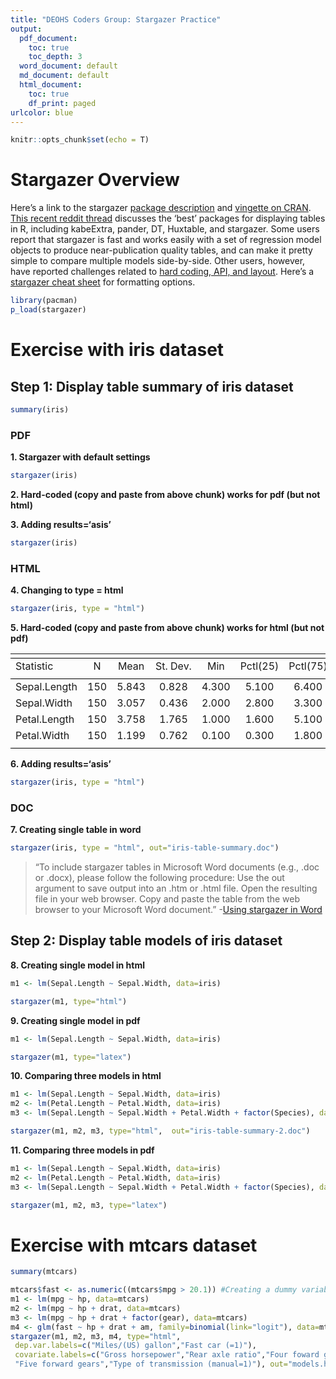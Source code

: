 ```yaml
---
title: "DEOHS Coders Group: Stargazer Practice"
output:
  pdf_document:
    toc: true
    toc_depth: 3
  word_document: default
  md_document: default
  html_document:
    toc: true
    df_print: paged
urlcolor: blue
---
```


```r
knitr::opts_chunk$set(echo = T)
```

# Stargazer Overview

Here's a link to the stargazer [package description](https://cran.r-project.org/web/packages/stargazer/stargazer.pdf) and [vingette on CRAN](https://cran.r-project.org/web/packages/stargazer/vignettes/stargazer.pdf). [This recent reddit thread](https://www.reddit.com/r/rstats/comments/8qn43z/what_is_the_best_package_for_displaying_tables_in/) discusses the 'best' packages for displaying tables in R, including kabeExtra, pander, DT, Huxtable, and stargazer. Some users report that stargazer is fast and works easily with a set of regression model objects to produce near-publication quality tables, and can make it pretty simple to compare multiple models side-by-side. Other users, however, have reported challenges related to [hard coding, API, and \LaTeX layout](https://www.reddit.com/r/rstats/comments/6o9v9h/whats_your_favorite_relatively_obscure_r_package/dkgw9q1/). Here's a [stargazer cheat sheet](https://github.com/JakeRuss/cheatsheets/blob/master/stargazer.md) for formatting options.

```r
library(pacman)
p_load(stargazer)
```


# Exercise with iris dataset

## Step 1: Display table summary of iris dataset


```r
summary(iris)
```

### PDF

**1. Stargazer with default settings**

```r
stargazer(iris)
```

**2. Hard-coded (copy and paste from above chunk) works for pdf (but not html)**

\begin{table}[!htbp] \centering 
  \caption{} 
  \label{} 
\begin{tabular}{@{\extracolsep{5pt}}lccccccc} 
\\[-1.8ex]\hline 
\hline \\[-1.8ex] 
Statistic & \multicolumn{1}{c}{N} & \multicolumn{1}{c}{Mean} & \multicolumn{1}{c}{St. Dev.} & \multicolumn{1}{c}{Min} & \multicolumn{1}{c}{Pctl(25)} & \multicolumn{1}{c}{Pctl(75)} & \multicolumn{1}{c}{Max} \\ 
\hline \\[-1.8ex] 
Sepal.Length & 150 & 5.843 & 0.828 & 4.300 & 5.100 & 6.400 & 7.900 \\ 
Sepal.Width & 150 & 3.057 & 0.436 & 2.000 & 2.800 & 3.300 & 4.400 \\ 
Petal.Length & 150 & 3.758 & 1.765 & 1.000 & 1.600 & 5.100 & 6.900 \\ 
Petal.Width & 150 & 1.199 & 0.762 & 0.100 & 0.300 & 1.800 & 2.500 \\ 
\hline \\[-1.8ex] 
\end{tabular} 
\end{table} 

**3. Adding results='asis'**

```r
stargazer(iris)
```

### HTML

**4. Changing to type = html**

```r
stargazer(iris, type = "html")
```

**5. Hard-coded (copy and paste from above chunk) works for html (but not pdf)**

<table style="text-align:center"><tr><td colspan="8" style="border-bottom: 1px solid black"></td></tr><tr><td style="text-align:left">Statistic</td><td>N</td><td>Mean</td><td>St. Dev.</td><td>Min</td><td>Pctl(25)</td><td>Pctl(75)</td><td>Max</td></tr>
<tr><td colspan="8" style="border-bottom: 1px solid black"></td></tr><tr><td style="text-align:left">Sepal.Length</td><td>150</td><td>5.843</td><td>0.828</td><td>4.300</td><td>5.100</td><td>6.400</td><td>7.900</td></tr>
<tr><td style="text-align:left">Sepal.Width</td><td>150</td><td>3.057</td><td>0.436</td><td>2.000</td><td>2.800</td><td>3.300</td><td>4.400</td></tr>
<tr><td style="text-align:left">Petal.Length</td><td>150</td><td>3.758</td><td>1.765</td><td>1.000</td><td>1.600</td><td>5.100</td><td>6.900</td></tr>
<tr><td style="text-align:left">Petal.Width</td><td>150</td><td>1.199</td><td>0.762</td><td>0.100</td><td>0.300</td><td>1.800</td><td>2.500</td></tr>
<tr><td colspan="8" style="border-bottom: 1px solid black"></td></tr></table>

**6. Adding results='asis'**

```r
stargazer(iris, type = "html")
```

### DOC

**7. Creating single table in word**


```r
stargazer(iris, type = "html", out="iris-table-summary.doc")
```
> "To include stargazer tables in Microsoft Word documents (e.g., .doc or .docx), please follow the following procedure: Use the out argument to save output into an .htm or .html file. Open the resulting file in your web browser. Copy and paste the table from the web browser to your Microsoft Word document." -[Using stargazer in Word](https://cran.r-project.org/web/packages/stargazer/stargazer.pdf)

## Step 2: Display table models of iris dataset

**8. Creating single model in html**

```r

m1 <- lm(Sepal.Length ~ Sepal.Width, data=iris)

stargazer(m1, type="html")

```

**9. Creating single model in pdf**

```r

m1 <- lm(Sepal.Length ~ Sepal.Width, data=iris)

stargazer(m1, type="latex")

```

**10. Comparing three models in html**

```r

m1 <- lm(Sepal.Length ~ Sepal.Width, data=iris)
m2 <- lm(Petal.Length ~ Petal.Width, data=iris)
m3 <- lm(Sepal.Length ~ Sepal.Width + Petal.Width + factor(Species), data=iris)

stargazer(m1, m2, m3, type="html",  out="iris-table-summary-2.doc")

```

**11. Comparing three models in pdf**

```r

m1 <- lm(Sepal.Length ~ Sepal.Width, data=iris)
m2 <- lm(Petal.Length ~ Petal.Width, data=iris)
m3 <- lm(Sepal.Length ~ Sepal.Width + Petal.Width + factor(Species), data=iris)

stargazer(m1, m2, m3, type="latex")

```

# Exercise with mtcars dataset

<!--Source: https://www.princeton.edu/~otorres/NiceOutputR.pdf-->

```r

summary(mtcars)

mtcars$fast <- as.numeric((mtcars$mpg > 20.1)) #Creating a dummy variable 1 = fast car
m1 <- lm(mpg ~ hp, data=mtcars)
m2 <- lm(mpg ~ hp + drat, data=mtcars)
m3 <- lm(mpg ~ hp + drat + factor(gear), data=mtcars)
m4 <- glm(fast ~ hp + drat + am, family=binomial(link="logit"), data=mtcars)
stargazer(m1, m2, m3, m4, type="html",
 dep.var.labels=c("Miles/(US) gallon","Fast car (=1)"),
 covariate.labels=c("Gross horsepower","Rear axle ratio","Four foward gears",
 "Five forward gears","Type of transmission (manual=1)"), out="models.htm")
```
